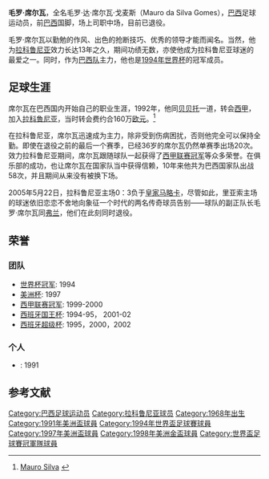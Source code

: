 {{noteTA
|T=zh-hans:毛罗·席尔瓦;zh-hk:馬奧路·施華;zh-tw:毛羅·席爾瓦;
|1=zh-hans:毛罗;zh-hk:馬奧路;zh-tw:毛羅;
|2=zh-hans:席尔瓦;zh-hk:施華;zh-tw:席爾瓦;
}}
{{Infobox Football biography
| playername =  馬奧路·施華
| image =                                        
| fullname = Mauro da Silva Gomes
| dateofbirth = {{Birth date and age|1968|1|12}} 
| cityofbirth = [[圣贝尔纳多-杜坎普|圣贝尔纳多]] 
| countryofbirth = [[巴西|巴西]] 
| height = {{height|m=1.77}}
| weight = 83 kg
| currentclub = 已退役
| position = [[中场|中场]]
| years = 1988–1990<br/>1990–1992<br/>1992–2005
| clubs = [[瓜拉尼足球俱乐部|瓜拉尼]]<br/>[[布拉甘蒂诺竞技俱乐部|布拉甘蒂诺]]<br/>[[拉科鲁尼亚足球俱乐部|拉科鲁尼亚]]<br/>'''总计'''
| caps(goals) = {{0}}{{0}}1 (0)<br/>{{0}}60 (0)<br/>369 (1)<br/>'''430 (1)'''
| nationalyears = 1991–2001
| nationalteam = [[巴西国家足球队|巴西]]
| nationalcaps(goals) = {{0}}58 (0)
| pcupdate = 2005年5月22日
| ntupdate = 2005年5月22日
}}
'''毛罗·席尔瓦'''，全名毛罗·达·席尔瓦·戈麦斯（Mauro da Silva Gomes），[[巴西|巴西]]足球运动员，前[[巴西国家足球队|巴西]]国脚，场上司职中场，目前已退役。

毛罗·席尔瓦以勤勉的作风、出色的抢断技巧、优秀的领导才能而闻名。当然，他为[[拉科鲁尼亚足球俱乐部|拉科鲁尼亚]]效力长达13年之久，期间功绩无数，亦使他成为拉科鲁尼亚球迷的最爱之一。同时，作为[[巴西国家足球队|巴西队]]主力，他也是[[1994年世界杯足球赛|1994年世界杯]]的冠军成员。

==足球生涯==
席尔瓦在巴西国内开始自己的职业生涯，1992年，他同[[贝贝托|贝贝托]]一道，转会[[西甲|西甲]]，加入[[拉科鲁尼亚足球俱乐部|拉科鲁尼亚]]，当时转会费约合160万[[欧元|欧元]]。<ref>[http://deportivo-la-coruna.com/profiles/pastplayers/mauro-silva.html Mauro Silva] {{Wayback|url=http://deportivo-la-coruna.com/profiles/pastplayers/mauro-silva.html |date=20080820232454 }} {{en icon}}</ref>

在拉科鲁尼亚，席尔瓦迅速成为主力，除非受到伤病困扰，否则他完全可以保持全勤。即使在退役之前的最后一个赛季，已经36岁的席尔瓦仍然单赛季出场20次。效力拉科鲁尼亚期间，席尔瓦跟随球队一起获得了[[西甲联赛|西甲联赛]][[冠军|冠军]]等众多荣誉。在俱乐部的成功，也让席尔瓦在国家队当中获得信赖，10年来他共为巴西国家队出战58次，并且期间从来没有被换下场。

2005年5月22日，拉科鲁尼亚主场0：3负于[[皇家马略卡|皇家马略卡]]，尽管如此，里亚索主场的球迷依旧恋恋不舍地向象征一个时代的两名传奇球员告别——球队的副正队长毛罗·席尔瓦同[[弗兰·冈萨雷斯|弗兰]]，他们在此刻同时退役。

==荣誉==
===团队===
*[[国际足联世界杯|世界杯]][[冠军|冠军]]: 1994
*[[美洲杯|美洲杯]]: 1997
*[[西甲联赛|西甲联赛]][[冠军|冠军]]: 1999-2000
*[[西班牙国王杯|西班牙国王杯]]: 1994-95， 2001-02
*[[西班牙超级杯|西班牙超级杯]]: 1995，2000，2002

===个人===
*{{tsl|en|Bola de Ouro||巴西足球先生}}: 1991

==参考文献==

{{reflist}}

{{DEFAULTSORT:Mauro Silva}}
[[Category:巴西足球运动员|Category:巴西足球运动员]]
[[Category:拉科鲁尼亚球员|Category:拉科鲁尼亚球员]]
[[Category:1968年出生|Category:1968年出生]]
[[Category:1991年美洲盃球員|Category:1991年美洲盃球員]]
[[Category:1994年世界盃足球賽球員|Category:1994年世界盃足球賽球員]]
[[Category:1997年美洲盃球員|Category:1997年美洲盃球員]]
[[Category:1998年美洲金盃球員|Category:1998年美洲金盃球員]]
[[Category:世界盃足球賽冠軍隊球員|Category:世界盃足球賽冠軍隊球員]]
{{1994年世界杯足球赛巴西参赛名单}}